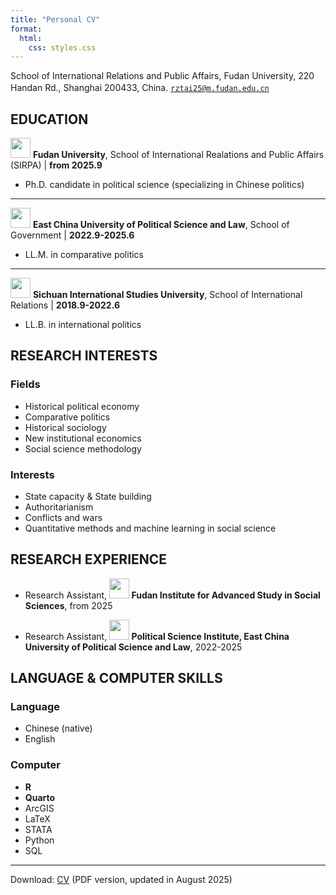 ```yaml
---
title: "Personal CV"
format:
  html:
    css: styles.css
---
```


School of International Relations and Public Affairs, Fudan University, 220 Handan Rd., Shanghai 200433, China. [`rztai25@m.fudan.edu.cn`](mailto: rztai25@m.fudan.edu.cn) [![](orcid.png){width=12pt}](https://orcid.org/0009-0002-0363-4183)

## EDUCATION

![](unilogos/fudan.png){width=24pt} **Fudan University**,
School of International Realations and Public Affairs (SIRPA) | **from 2025.9**

- Ph.D. candidate in political science (specializing in Chinese politics)

***

![](unilogos/ecupl.png){width=24pt} **East China University of Political Science and Law**,
School of Government | **2022.9-2025.6**

- LL.M. in comparative politics

***

![](unilogos/sisu.png){width=24pt} **Sichuan International Studies University**, School of International Relations | **2018.9-2022.6**

- LL.B. in international politics

## RESEARCH INTERESTS

### Fields

- Historical political economy 
- Comparative politics
- Historical sociology
- New institutional economics
- Social science methodology

### Interests

- State capacity \& State building
- Authoritarianism
- Conflicts and wars
- Quantitative methods and machine learning in social science

## RESEARCH EXPERIENCE

- Research Assistant, **![](unilogos/ias.png){width=24pt} Fudan Institute for Advanced Study in Social Sciences**, from 2025

- Research Assistant, **![](unilogos/psi.png){width=24pt} Political Science Institute, East China University of Political Science and Law**, 2022-2025

## LANGUAGE & COMPUTER SKILLS

### Language

- Chinese (native)
- English

### Computer

- **R**
- **Quarto**
- ArcGIS
- LaTeX
- STATA
- Python
- SQL

---
Download: [CV](resume_aug_25.pdf) (PDF version, updated in August 2025)